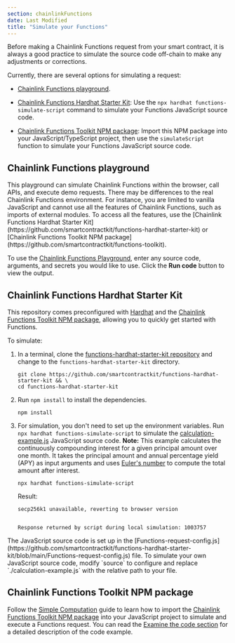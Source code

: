 ```yaml
---
section: chainlinkFunctions
date: Last Modified
title: "Simulate your Functions"
---
```



Before making a Chainlink Functions request from your smart contract, it is always a good practice to simulate the source code off-chain to make any adjustments or corrections.

Currently, there are several options for simulating a request:

- [Chainlink Functions playground](https://functions.chain.link/playground).

- [Chainlink Functions Hardhat Starter Kit](https://github.com/smartcontractkit/functions-hardhat-starter-kit): Use the `npx hardhat functions-simulate-script` command to simulate your Functions JavaScript source code.

- [Chainlink Functions Toolkit NPM package](https://github.com/smartcontractkit/functions-toolkit): Import this NPM package into your JavaScript/TypeScript project, then use the `simulateScript` function to simulate your Functions JavaScript source code.

## Chainlink Functions playground

<Aside type="caution">
  This playground can simulate Chainlink Functions within the browser, call APIs, and execute demo requests. There may
  be differences to the real Chainlink Functions environment. For instance, you are limited to vanilla JavaScript and
  cannot use all the features of Chainlink Functions, such as imports of external modules. To access all the features,
  use the [Chainlink Functions Hardhat Starter Kit](https://github.com/smartcontractkit/functions-hardhat-starter-kit)
  or [Chainlink Functions Toolkit NPM package](https://github.com/smartcontractkit/functions-toolkit).
</Aside>

To use the [Chainlink Functions
Playground](https://functions.chain.link/playground), enter any source code, arguments, and secrets you would like to use. Click the **Run code** button to view the output.

<ClickToZoom src="/images/chainlink-functions/functions-playground.png" />

## Chainlink Functions Hardhat Starter Kit

This repository comes preconfigured with [Hardhat](https://hardhat.org/) and the [Chainlink Functions Toolkit NPM package](https://github.com/smartcontractkit/functions-toolkit), allowing you to quickly get started with Functions.

To simulate:

1.  In a terminal, clone the [functions-hardhat-starter-kit repository](https://github.com/smartcontractkit/functions-hardhat-starter-kit) and change to the `functions-hardhat-starter-kit` directory.

    ```shell
    git clone https://github.com/smartcontractkit/functions-hardhat-starter-kit && \
    cd functions-hardhat-starter-kit
    ```

1.  Run `npm install` to install the dependencies.

    ```shell
    npm install
    ```

1.  For simulation, you don't need to set up the environment variables. Run `npx hardhat functions-simulate-script` to simulate the [calculation-example.js](https://github.com/smartcontractkit/functions-hardhat-starter-kit/blob/main/calculation-example.js) JavaScript source code. **Note:** This example calculates the continuously compounding interest for a given principal amount over one month. It takes the principal amount and annual percentage yield (APY) as input arguments and uses [Euler's number](https://www.investopedia.com/terms/e/eulers-constant.asp) to compute the total amount after interest.

    ```shell
    npx hardhat functions-simulate-script
    ```

    Result:

    ```text
    secp256k1 unavailable, reverting to browser version


    Response returned by script during local simulation: 1003757
    ```

<Aside type="note">
  The JavaScript source code is set up in the
  [Functions-request-config.js](https://github.com/smartcontractkit/functions-hardhat-starter-kit/blob/main/Functions-request-config.js)
  file. To simulate your own JavaScript source code, modify `source` to configure and replace `./calculation-example.js`
  with the relative path to your file.
</Aside>

## Chainlink Functions Toolkit NPM package

Follow the [Simple Computation](/chainlink-functions/tutorials/simple-computation) guide to learn how to import the [Chainlink Functions Toolkit NPM package](https://github.com/smartcontractkit/functions-toolkit) into your JavaScript project to simulate and execute a Functions request.
You can read the [Examine the code section](/chainlink-functions/tutorials/simple-computation#javascript-example) for a detailed description of the code example.
